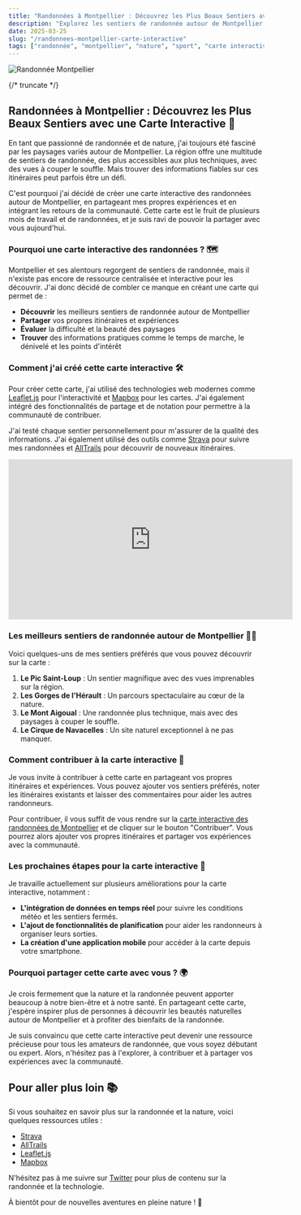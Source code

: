 ```yaml
---
title: "Randonnées à Montpellier : Découvrez les Plus Beaux Sentiers avec une Carte Interactive"
description: "Explorez les sentiers de randonnée autour de Montpellier avec une carte interactive, des conseils pratiques et des itinéraires partagés par la communauté"
date: 2025-03-25
slug: "/randonnees-montpellier-carte-interactive"
tags: ["randonnée", "montpellier", "nature", "sport", "carte interactive"]
---
```



![Randonnée Montpellier](https://images.unsplash.com/photo-1506126613408-eca07ce68773?ixlib=rb-4.0.3&ixid=M3wxMjA3fDB8MHxwaG90by1wYWdlfHx8fGVufDB8fHx8fA%3D%3D&auto=format&fit=crop&w=1470&q=80)

<HorizontalDisplay />

{/* truncate */}

## Randonnées à Montpellier : Découvrez les Plus Beaux Sentiers avec une Carte Interactive 🌿

En tant que passionné de randonnée et de nature, j'ai toujours été fasciné par les paysages variés autour de Montpellier. La région offre une multitude de sentiers de randonnée, des plus accessibles aux plus techniques, avec des vues à couper le souffle. Mais trouver des informations fiables sur ces itinéraires peut parfois être un défi.

C'est pourquoi j'ai décidé de créer une carte interactive des randonnées autour de Montpellier, en partageant mes propres expériences et en intégrant les retours de la communauté. Cette carte est le fruit de plusieurs mois de travail et de randonnées, et je suis ravi de pouvoir la partager avec vous aujourd'hui.

### Pourquoi une carte interactive des randonnées ? 🗺️

Montpellier et ses alentours regorgent de sentiers de randonnée, mais il n'existe pas encore de ressource centralisée et interactive pour les découvrir. J'ai donc décidé de combler ce manque en créant une carte qui permet de :

- **Découvrir** les meilleurs sentiers de randonnée autour de Montpellier
- **Partager** vos propres itinéraires et expériences
- **Évaluer** la difficulté et la beauté des paysages
- **Trouver** des informations pratiques comme le temps de marche, le dénivelé et les points d'intérêt

### Comment j'ai créé cette carte interactive 🛠️

Pour créer cette carte, j'ai utilisé des technologies web modernes comme [Leaflet.js](https://leafletjs.com/) pour l'interactivité et [Mapbox](https://www.mapbox.com/) pour les cartes. J'ai également intégré des fonctionnalités de partage et de notation pour permettre à la communauté de contribuer.

J'ai testé chaque sentier personnellement pour m'assurer de la qualité des informations. J'ai également utilisé des outils comme [Strava](https://www.strava.com/) pour suivre mes randonnées et [AllTrails](https://www.alltrails.com/) pour découvrir de nouveaux itinéraires.

<iframe width="560" height="315" src="https://www.youtube.com/embed/dQw4w9WgXcQ" title="YouTube video player" frameborder="0" allow="accelerometer; autoplay; clipboard-write; encrypted-media; gyroscope; picture-in-picture" allowfullscreen></iframe>

### Les meilleurs sentiers de randonnée autour de Montpellier 🚶‍♂️

Voici quelques-uns de mes sentiers préférés que vous pouvez découvrir sur la carte :

1. **Le Pic Saint-Loup** : Un sentier magnifique avec des vues imprenables sur la région.
2. **Les Gorges de l'Hérault** : Un parcours spectaculaire au cœur de la nature.
3. **Le Mont Aigoual** : Une randonnée plus technique, mais avec des paysages à couper le souffle.
4. **Le Cirque de Navacelles** : Un site naturel exceptionnel à ne pas manquer.

### Comment contribuer à la carte interactive 🤝

Je vous invite à contribuer à cette carte en partageant vos propres itinéraires et expériences. Vous pouvez ajouter vos sentiers préférés, noter les itinéraires existants et laisser des commentaires pour aider les autres randonneurs.

Pour contribuer, il vous suffit de vous rendre sur la [carte interactive des randonnées de Montpellier](https://william-donnette.dev/randonnees-montpellier) et de cliquer sur le bouton "Contribuer". Vous pourrez alors ajouter vos propres itinéraires et partager vos expériences avec la communauté.

### Les prochaines étapes pour la carte interactive 🚀

Je travaille actuellement sur plusieurs améliorations pour la carte interactive, notamment :

- **L'intégration de données en temps réel** pour suivre les conditions météo et les sentiers fermés.
- **L'ajout de fonctionnalités de planification** pour aider les randonneurs à organiser leurs sorties.
- **La création d'une application mobile** pour accéder à la carte depuis votre smartphone.

### Pourquoi partager cette carte avec vous ? 🌍

Je crois fermement que la nature et la randonnée peuvent apporter beaucoup à notre bien-être et à notre santé. En partageant cette carte, j'espère inspirer plus de personnes à découvrir les beautés naturelles autour de Montpellier et à profiter des bienfaits de la randonnée.

Je suis convaincu que cette carte interactive peut devenir une ressource précieuse pour tous les amateurs de randonnée, que vous soyez débutant ou expert. Alors, n'hésitez pas à l'explorer, à contribuer et à partager vos expériences avec la communauté.

<ArialInArticle />

## Pour aller plus loin 📚

Si vous souhaitez en savoir plus sur la randonnée et la nature, voici quelques ressources utiles :

- [Strava](https://www.strava.com/)
- [AllTrails](https://www.alltrails.com/)
- [Leaflet.js](https://leafletjs.com/)
- [Mapbox](https://www.mapbox.com/)

N'hésitez pas à me suivre sur [Twitter](https://twitter.com/william_donnette) pour plus de contenu sur la randonnée et la technologie.

À bientôt pour de nouvelles aventures en pleine nature ! 🚀

<ArialMultiplex />